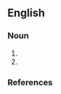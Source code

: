 ==English==

===Noun===
{{en-noun}}

# {{An internal business organization which provides support services which are "shared" 
across multiple business units or functions.}}
# {{A virtual or physical team whose process expertise is shared across multiple business units or functions, (rather than duplicating staff in each business unit) to execute business processes, in a consistent manner, for optimal resource efficiency, cost and service performance.}}

===References===
{{Bozynski,K., "Shared Services Strategy Communication Package", April 2007.}}